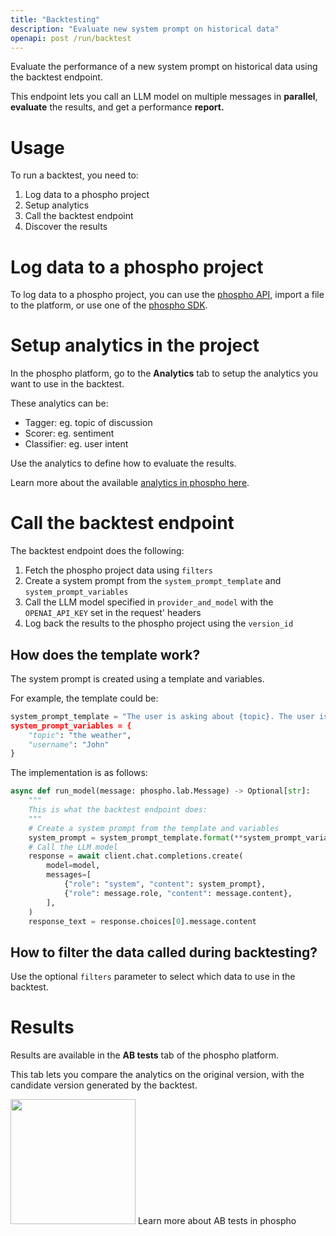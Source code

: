 ```yaml
---
title: "Backtesting"
description: "Evaluate new system prompt on historical data"
openapi: post /run/backtest
---
```


Evaluate the performance of a new system prompt on historical data using the backtest endpoint.

This endpoint lets you call an LLM model on multiple messages in **parallel**, **evaluate** the results, and get a performance **report.**


# Usage 

To run a backtest, you need to:

1. Log data to a phospho project
2. Setup analytics
3. Call the backtest endpoint
4. Discover the results

# Log data to a phospho project

To log data to a phospho project, you can use the [phospho API](/docs/api-reference/introduction), import a file to the platform, or use one of the [phospho SDK](/docs/getting-started#log-to-phospho).

# Setup analytics in the project

In the phospho platform, go to the **Analytics** tab to setup the analytics you want to use in the backtest.

These analytics can be:
- Tagger: eg. topic of discussion
- Scorer: eg. sentiment
- Classifier: eg. user intent

Use the analytics to define how to evaluate the results. 

Learn more about the available [analytics in phospho here](/docs/analytics/events).

# Call the backtest endpoint

The backtest endpoint does the following:

1. Fetch the phospho project data using `filters`
2. Create a system prompt from the `system_prompt_template` and `system_prompt_variables`
3. Call the LLM model specified in `provider_and_model` with the `OPENAI_API_KEY` set in the request' headers
4. Log back the results to the phospho project using the `version_id`

## How does the template work?

The system prompt is created using a template and variables.

For example, the template could be:

```python
system_prompt_template = "The user is asking about {topic}. The user is {username}.""
system_prompt_variables = {
    "topic": "the weather",
    "username": "John"
}
```

The implementation is as follows:

```python
async def run_model(message: phospho.lab.Message) -> Optional[str]:
    """
    This is what the backtest endpoint does:
    """
    # Create a system prompt from the template and variables
    system_prompt = system_prompt_template.format(**system_prompt_variables)
    # Call the LLM model
    response = await client.chat.completions.create(
        model=model,
        messages=[
            {"role": "system", "content": system_prompt},
            {"role": message.role, "content": message.content},
        ],
    )
    response_text = response.choices[0].message.content
```

## How to filter the data called during backtesting?

Use the optional `filters` parameter to select which data to use in the backtest.


# Results

Results are available in the **AB tests** tab of the phospho platform.

This tab lets you compare the analytics on the original version, with the candidate version generated by the backtest.

<img height="200" src="/images/explore/abtest.jpeg" />

<Card href="/analytics/ab-test" title="AB tests" >
Learn more about AB tests in phospho
</Card>